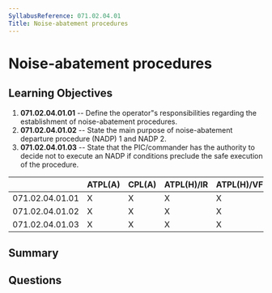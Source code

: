 ```yaml
---
SyllabusReference: 071.02.04.01
Title: Noise-abatement procedures
---
```


# Noise-abatement procedures

## Learning Objectives

1. **071.02.04.01.01** -- Define the operator"s responsibilities regarding the
   establishment of noise-abatement procedures.
2. **071.02.04.01.02** -- State the main purpose of noise-abatement departure
   procedure (NADP) 1 and NADP 2.
3. **071.02.04.01.03** -- State that the PIC/commander has the authority to decide
   not to execute an NADP if conditions preclude the safe execution of the
   procedure.

|                 | ATPL(A) | CPL(A) | ATPL(H)/IR | ATPL(H)/VFR | CPL(H) | IR  | CBIR(A) |
| --------------- | ------- | ------ | ---------- | ----------- | ------ | --- | ------- |
| 071.02.04.01.01 | X       | X      | X          | X           | X      |     |         |
| 071.02.04.01.02 | X       | X      | X          | X           | X      |     |         |
| 071.02.04.01.03 | X       | X      | X          | X           | X      |     |         |

## Summary

## Questions
